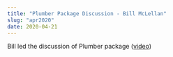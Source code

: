 ```yaml
---
title: "Plumber Package Discussion - Bill McLellan"
slug: "apr2020"
date: 2020-04-21
---
```


Bill led the discussion of Plumber package ([video](https://www.youtube.com/watch?v=3tsXF6-zqVw))
